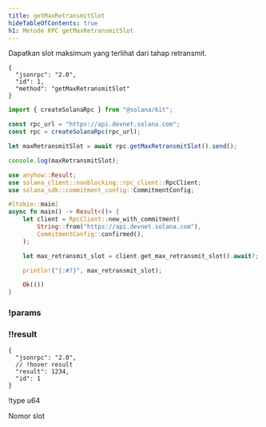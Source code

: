 ```yaml
---
title: getMaxRetransmitSlot
hideTableOfContents: true
h1: Metode RPC getMaxRetransmitSlot
---
```


Dapatkan slot maksimum yang terlihat dari tahap retransmit.

<APIMethod>

```jsonc !!request curl
{
  "jsonrpc": "2.0",
  "id": 1,
  "method": "getMaxRetransmitSlot"
}
```

```ts !!request title="Kit"
import { createSolanaRpc } from "@solana/kit";

const rpc_url = "https://api.devnet.solana.com";
const rpc = createSolanaRpc(rpc_url);

let maxRetransmitSlot = await rpc.getMaxRetransmitSlot().send();

console.log(maxRetransmitSlot);
```

```rs !!request title="Rust"
use anyhow::Result;
use solana_client::nonblocking::rpc_client::RpcClient;
use solana_sdk::commitment_config::CommitmentConfig;

#[tokio::main]
async fn main() -> Result<()> {
    let client = RpcClient::new_with_commitment(
        String::from("https://api.devnet.solana.com"),
        CommitmentConfig::confirmed(),
    );

    let max_retransmit_slot = client.get_max_retransmit_slot().await?;

    println!("{:#?}", max_retransmit_slot);

    Ok(())
}
```

### !params

### !!result

```jsonc !response
{
  "jsonrpc": "2.0",
  // !hover result
  "result": 1234,
  "id": 1
}
```

!type u64

Nomor slot

</APIMethod>
